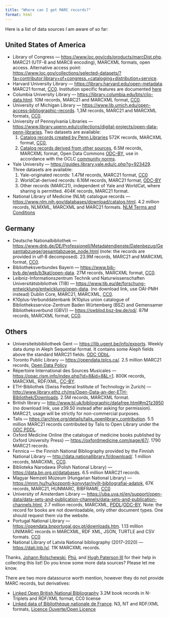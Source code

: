 ```yaml
---
title: "Where can I get MARC records?"
format: html
---
```


Here is a list of data sources I am aware of so far:

## United States of America
* Library of Congress &mdash; [https://www.loc.gov/cds/products/marcDist.php](https://www.loc.gov/cds/products/marcDist.php). MARC21 (UTF-8 and MARC8 encoding), MARCXML formats, open access. Alternative access point: [https://www.loc.gov/collections/selected-datasets/?fa=contributor:library+of+congress.+cataloging+distribution+service](https://www.loc.gov/collections/selected-datasets/?fa=contributor:library+of+congress.+cataloging+distribution+service).
* Harvard University Library &mdash; [https://library.harvard.edu/open-metadata](https://library.harvard.edu/open-metadata). MARC21 format, [CC0](https://creativecommons.org/share-your-work/public-domain/cc0/). Institution specific features are documented [here](http://library.harvard.edu/sites/default/files/news_uploaded/Harvard_Library_Bibliographic_Dataset_Documentation.pdf)
* Columbia University Library &mdash; [https://library.columbia.edu/bts/clio-data.html](https://library.columbia.edu/bts/clio-data.html). 10M records, MARC21 and MARCXML format, [CC0](https://creativecommons.org/share-your-work/public-domain/cc0/).
* University of Michigan Library &mdash; [https://www.lib.umich.edu/open-access-bibliographic-records](https://www.lib.umich.edu/open-access-bibliographic-records). 1,3M records, MARC21 and MARCXML formats, [CC0](https://creativecommons.org/share-your-work/public-domain/cc0/).
* University of Pennsylvania Libraries &mdash; [https://www.library.upenn.edu/collections/digital-projects/open-data-penn-libraries](https://www.library.upenn.edu/collections/digital-projects/open-data-penn-libraries). Two datasets are available:
  1. [Catalog records created by Penn Libraries](http://ered.library.upenn.edu/data/opendata/pau.zip) 572K records, MARCXML format, [CC0](https://creativecommons.org/share-your-work/public-domain/cc0/),
  2. [Catalog records derived from other sources](http://ered.library.upenn.edu/data/opendata/npau.zip), 6.5M records, MARCXML format, Open Data Commons [ODC-BY](https://opendatacommons.org/licenses/by/), use in accordance with the OCLC [community norms](https://www.oclc.org/worldcat/community/record-use/policy/community-norms.en.html).
* Yale University &mdash; [https://guides.library.yale.edu/c.php?g=923429](https://guides.library.yale.edu/c.php?g=923429). Three datasets are available:
  1. Yale-originated records: 1.47M records, MARC21 format, [CC0](https://creativecommons.org/publicdomain/zero/1.0/)
  2. WorldCat-derived records: 6.16M records, MARC21 format, [ODC-BY](https://www.opendatacommons.org/licenses/by/1.0/)
  3. Other records (MARC21), independent of Yale and WorldCat, where sharing is permitted. 404K records, MARC21 format.
* National Library of Medicine (NLM) catalogue records &mdash; [https://www.nlm.nih.gov/databases/download/catalog.html](https://www.nlm.nih.gov/databases/download/catalog.html). 4.2 million records, NLMXML, MARCXML and MARC21 formats. [NLM Terms and Conditions](https://www.nlm.nih.gov/databases/download/terms_and_conditions.html)

## Germany
* Deutsche Nationalbibliothek &mdash; [https://www.dnb.de/DE/Professionell/Metadatendienste/Datenbezug/Gesamtabzuege/gesamtabzuege_node.html](https://www.dnb.de/DE/Professionell/Metadatendienste/Datenbezug/Gesamtabzuege/gesamtabzuege_node.html) (note: the records are provided in utf-8 decomposed). 23.9M records, MARC21 and MARCXML format, [CC0](https://creativecommons.org/share-your-work/public-domain/cc0/).
* Bibliotheksverbundes Bayern &mdash; [https://www.bib-bvb.de/web/b3kat/open-data](https://www.bib-bvb.de/web/b3kat/open-data). 27M records, MARCXML format, [CC0](https://creativecommons.org/share-your-work/public-domain/cc0/).
* Leibniz-Informationszentrum Technik und Naturwissenschaften Universitätsbibliothek (TIB) &mdash; [https://www.tib.eu/de/forschung-entwicklung/entwicklung/open-data](https://www.tib.eu/de/forschung-entwicklung/entwicklung/open-data). (no download link, use OAI-PMH instead) Dublin Core, MARC21, MARCXML, [CC0](https://creativecommons.org/share-your-work/public-domain/cc0/).
* K10plus-Verbunddatenbank (K10plus union catalogue of Bibliotheksservice-Zentrum Baden Würtemberg (BSZ) and Gemensamer Bibliotheksverbund (GBV)) &mdash; [https://swblod.bsz-bw.de/od/](https://swblod.bsz-bw.de/od/). 87M records, MARCXML format, [CC0](https://creativecommons.org/share-your-work/public-domain/cc0/).

## Others
* Universiteitsbibliotheek Gent &mdash; [https://lib.ugent.be/info/exports](https://lib.ugent.be/info/exports). Weekly data dump in Aleph Sequential 
  format. It contains some Aleph fields above the standard MARC21 fields. [ODC ODbL](https://opendatacommons.org/licenses/odbl/).
* Toronto Public Library &mdash; [https://opendata.tplcs.ca/](https://opendata.tplcs.ca/). 2.5 million MARC21 records, [Open Data Policy](http://www.torontopubliclibrary.ca/terms-of-use/library-policies/open-data.jsp)
* Répertoire International des Sources Musicales &mdash; [https://opac.rism.info/index.php?id=8&id=8&L=1](https://opac.rism.info/index.php?id=8&id=8&L=1). 800K records, MARCXML, RDF/XML, [CC-BY](https://creativecommons.org/licenses/by/4.0/).
* ETH-Bibliothek (Swiss Federal Institute of Technology in Zurich) &mdash; [http://www.library.ethz.ch/ms/Open-Data-an-der-ETH-Bibliothek/Downloads](http://www.library.ethz.ch/ms/Open-Data-an-der-ETH-Bibliothek/Downloads). 2.5M records, MARCXML format.
* British library &mdash; [http://www.bl.uk/bibliographic/datafree.html#m21z3950](http://www.bl.uk/bibliographic/datafree.html#m21z3950) (no download link, use z39.50 instead after asking for permission). MARC21, usage will be strictly for non-commercial purposes.
* Talis &mdash; [https://archive.org/details/talis_openlibrary_contribution](https://archive.org/details/talis_openlibrary_contribution). 5.5 million MARC21 records contributed by Talis to Open Library under the [ODC PDDL](https://opendatacommons.org/licenses/pddl/).
* Oxford Medicine Online (the catalogue of medicine books published by Oxford University Press) &mdash; [https://oxfordmedicine.com/page/67/](https://oxfordmedicine.com/page/67/). 1790 MARC21 records. 
* Fennica &mdash; the Finnish National Bibliography provided by the Finnish National Library &mdash; [http://data.nationallibrary.fi/download/](http://data.nationallibrary.fi/download/). 1 million  records, MARCXML, [CC0](https://creativecommons.org/share-your-work/public-domain/cc0/).
* Biblioteka Narodawa (Polish National Library) &mdash; [https://data.bn.org.pl/databases](https://data.bn.org.pl/databases). 6.5 million MARC21 records. 
* Magyar Nemzeti Múzeum (Hungarian National Library) &mdash; [https://mnm.hu/hu/kozponti-konyvtar/nyilt-bibliografiai-adatok](https://mnm.hu/hu/kozponti-konyvtar/nyilt-bibliografiai-adatok), 67K records, MARC21, HUNMARC, BIBFRAME, [CC0](https://creativecommons.org/share-your-work/public-domain/cc0/)
* University of Amsterdam Library &mdash; [https://uba.uva.nl/en/support/open-data/data-sets-and-publication-channels/data-sets-and-publication-channels.html](https://uba.uva.nl/en/support/open-data/data-sets-and-publication-channels/data-sets-and-publication-channels.html), 2.7 million records, MARCXML, [PDDL](https://opendatacommons.org/licenses/pddl/)/[ODC-BY](https://opendatacommons.org/licenses/by/). Note: the record for books are not downloadable, only other document types. One should request them via the website.
* Portugal National Library &mdash; [https://opendata.bnportugal.gov.pt/downloads.htm](https://opendata.bnportugal.gov.pt/downloads.htm). 1.13 million UNIMARC records in MARCXML, RDF XML, JSON, TURTLE and CSV formats. [CC0](https://creativecommons.org/share-your-work/public-domain/cc0/)
* National Library of Latvia National bibliography (2017–2020) &mdash; [https://dati.lnb.lv/](https://dati.lnb.lv/). 11K MARCXML records.

Thanks, [Johann Rolschewski](https://github.com/jorol/), [Phú](https://twitter.com/herr_tu), and [Hugh Paterson III](https://twitter.com/thejourneyler) for their help in collecting this list! Do you know some more data sources? Please let me know.

There are two more datasource worth mention, however they do not provide MARC records, but derivatives:

* [Linked Open British National Bibliography](https://data.bl.uk/lodbnb/) 3.2M book records in N-Triplets and RDF/XML format, CC0 license
* [Linked data of Bibliothèque nationale de France](http://data.bnf.fr/semanticweb). N3, NT and RDF/XML formats, [Licence Ouverte/Open Licence](http://data.bnf.fr/docs/Licence-Ouverte-Open-Licence-ENG.pdf)
